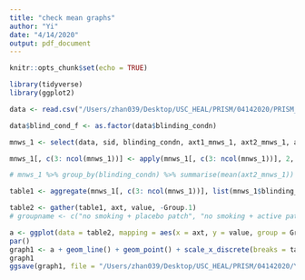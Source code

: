 ```yaml
---
title: "check mean graphs"
author: "Yi"
date: "4/14/2020"
output: pdf_document
---
```


```r
knitr::opts_chunk$set(echo = TRUE)
```

```r
library(tidyverse)
library(ggplot2)
```

```r
data <- read.csv("/Users/zhan039/Desktop/USC_HEAL/PRISM/04142020/PRISM_Study_Completers_Clean_05Apr2020.csv", header = T, na.strings = ".")
```

```r
data$blind_cond_f <- as.factor(data$blinding_condn)

mnws_1 <- select(data, sid, blinding_condn, axt1_mnws_1, axt2_mnws_1, axt3_mnws_1, axt4_mnws_1, axt5_mnws_1, axt6_mnws_1, axt7_mnws_1, axt8_mnws_1, axt9_mnws_1, axt10_mnws_1)

mnws_1[, c(3: ncol(mnws_1))] <- apply(mnws_1[, c(3: ncol(mnws_1))], 2, as.integer)

# mnws_1 %>% group_by(blinding_condn) %>% summarise(mean(axt2_mnws_1))

table1 <- aggregate(mnws_1[, c(3: ncol(mnws_1))], list(mnws_1$blinding_condn), mean, na.rm = T)

table2 <- gather(table1, axt, value, -Group.1)
# groupname <- c("no smoking + placebo patch", "no smoking + active patch", "smoking + placebo patch", "smoking + active patch")

a <- ggplot(data = table2, mapping = aes(x = axt, y = value, group = Group.1, colour = as.factor(Group.1)))
par()
graph1 <- a + geom_line() + geom_point() + scale_x_discrete(breaks = table2$axt, labels = substr(table2$axt, 1, 4)) + ylab("Craving for Nicotine (Mean)") + scale_colour_discrete(name = "Group",  breaks = c(1:4), labels = c("no smoking + placebo patch", "no smoking + active patch", "smoking + placebo patch", "smoking + active patch")) + theme(legend.position = "bottom", plot.title = element_text(hjust = 0.5, size = 20, face = "bold")) + labs(title = "MNWS Item 1 Score (Craving for Nicotine)") + guides(colour = guide_legend(nrow = 2))
graph1
ggsave(graph1, file = "/Users/zhan039/Desktop/USC_HEAL/PRISM/04142020/Yi/graph1.pdf", width = 8, height = 6)
```

